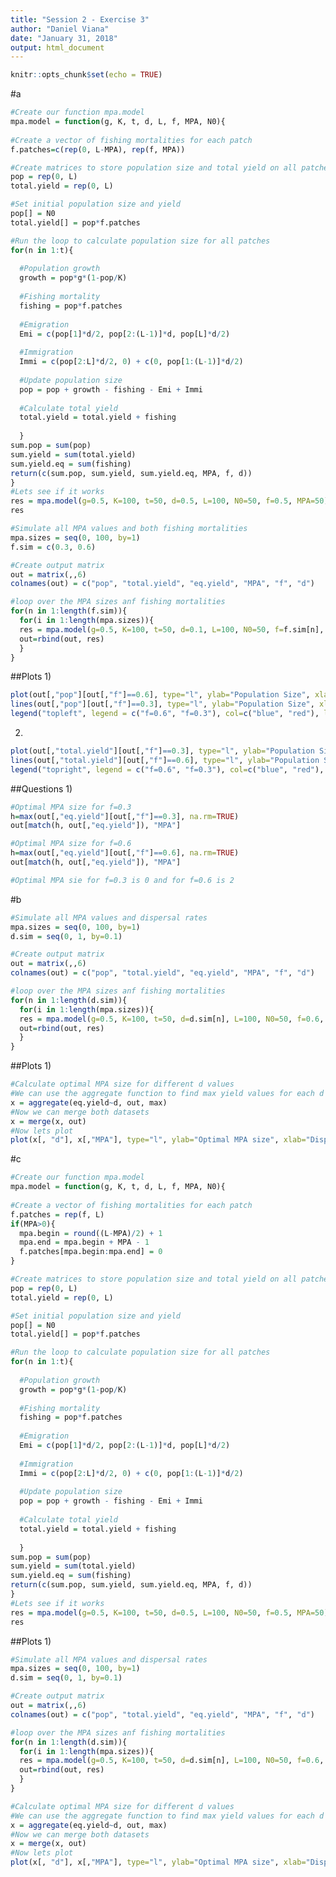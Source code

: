 ```yaml
---
title: "Session 2 - Exercise 3"
author: "Daniel Viana"
date: "January 31, 2018"
output: html_document
---
```


```r
knitr::opts_chunk$set(echo = TRUE)
```

#a
 
```r
#Create our function mpa.model
mpa.model = function(g, K, t, d, L, f, MPA, N0){
  
#Create a vector of fishing mortalities for each patch
f.patches=c(rep(0, L-MPA), rep(f, MPA))

#Create matrices to store population size and total yield on all patches
pop = rep(0, L)
total.yield = rep(0, L)

#Set initial population size and yield
pop[] = N0
total.yield[] = pop*f.patches

#Run the loop to calculate population size for all patches
for(n in 1:t){
 
  #Population growth
  growth = pop*g*(1-pop/K)
  
  #Fishing mortality
  fishing = pop*f.patches
  
  #Emigration  
  Emi = c(pop[1]*d/2, pop[2:(L-1)]*d, pop[L]*d/2)
  
  #Immigration 
  Immi = c(pop[2:L]*d/2, 0) + c(0, pop[1:(L-1)]*d/2)
  
  #Update population size
  pop = pop + growth - fishing - Emi + Immi 
  
  #Calculate total yield
  total.yield = total.yield + fishing
  
  }
sum.pop = sum(pop)
sum.yield = sum(total.yield)
sum.yield.eq = sum(fishing)
return(c(sum.pop, sum.yield, sum.yield.eq, MPA, f, d))
}
#Lets see if it works
res = mpa.model(g=0.5, K=100, t=50, d=0.5, L=100, N0=50, f=0.5, MPA=50)
res
```

```r
#Simulate all MPA values and both fishing mortalities
mpa.sizes = seq(0, 100, by=1)
f.sim = c(0.3, 0.6)

#Create output matrix
out = matrix(,,6)
colnames(out) = c("pop", "total.yield", "eq.yield", "MPA", "f", "d")

#loop over the MPA sizes anf fishing mortalities
for(n in 1:length(f.sim)){
  for(i in 1:length(mpa.sizes)){
  res = mpa.model(g=0.5, K=100, t=50, d=0.1, L=100, N0=50, f=f.sim[n], MPA=mpa.sizes[i])
  out=rbind(out, res) 
  }
}
```

##Plots
1)
```r
plot(out[,"pop"][out[,"f"]==0.6], type="l", ylab="Population Size", xlab="MPA size", col="blue")
lines(out[,"pop"][out[,"f"]==0.3], type="l", ylab="Population Size", xlab="MPA size", col="red")
legend("topleft", legend = c("f=0.6", "f=0.3"), col=c("blue", "red"), lwd=2, bty='n')
```

2)
```r
plot(out[,"total.yield"][out[,"f"]==0.3], type="l", ylab="Population Size", xlab="MPA size", col="blue")
lines(out[,"total.yield"][out[,"f"]==0.6], type="l", ylab="Population Size", xlab="MPA size", col="red")
legend("topright", legend = c("f=0.6", "f=0.3"), col=c("blue", "red"), lwd=2, bty='n')
```

##Questions
1)
```r
#Optimal MPA size for f=0.3
h=max(out[,"eq.yield"][out[,"f"]==0.3], na.rm=TRUE)
out[match(h, out[,"eq.yield"]), "MPA"]

#Optimal MPA size for f=0.6
h=max(out[,"eq.yield"][out[,"f"]==0.6], na.rm=TRUE)
out[match(h, out[,"eq.yield"]), "MPA"]

#Optimal MPA sie for f=0.3 is 0 and for f=0.6 is 2
```

#b
```r
#Simulate all MPA values and dispersal rates
mpa.sizes = seq(0, 100, by=1)
d.sim = seq(0, 1, by=0.1)

#Create output matrix
out = matrix(,,6)
colnames(out) = c("pop", "total.yield", "eq.yield", "MPA", "f", "d")

#loop over the MPA sizes anf fishing mortalities
for(n in 1:length(d.sim)){
  for(i in 1:length(mpa.sizes)){
  res = mpa.model(g=0.5, K=100, t=50, d=d.sim[n], L=100, N0=50, f=0.6, MPA=mpa.sizes[i])
  out=rbind(out, res) 
  }
}
```

##Plots
1)
```r
#Calculate optimal MPA size for different d values
#We can use the aggregate function to find max yield values for each d value
x = aggregate(eq.yield~d, out, max)
#Now we can merge both datasets
x = merge(x, out)
#Now lets plot 
plot(x[, "d"], x[,"MPA"], type="l", ylab="Optimal MPA size", xlab="Dispersal rate")
```

#c
```r
#Create our function mpa.model
mpa.model = function(g, K, t, d, L, f, MPA, N0){
  
#Create a vector of fishing mortalities for each patch
f.patches = rep(f, L)
if(MPA>0){
  mpa.begin = round((L-MPA)/2) + 1
  mpa.end = mpa.begin + MPA - 1
  f.patches[mpa.begin:mpa.end] = 0
}  

#Create matrices to store population size and total yield on all patches
pop = rep(0, L)
total.yield = rep(0, L)

#Set initial population size and yield
pop[] = N0
total.yield[] = pop*f.patches

#Run the loop to calculate population size for all patches
for(n in 1:t){
 
  #Population growth
  growth = pop*g*(1-pop/K)
  
  #Fishing mortality
  fishing = pop*f.patches
  
  #Emigration  
  Emi = c(pop[1]*d/2, pop[2:(L-1)]*d, pop[L]*d/2)
  
  #Immigration 
  Immi = c(pop[2:L]*d/2, 0) + c(0, pop[1:(L-1)]*d/2)
  
  #Update population size
  pop = pop + growth - fishing - Emi + Immi 
  
  #Calculate total yield
  total.yield = total.yield + fishing
  
  }
sum.pop = sum(pop)
sum.yield = sum(total.yield)
sum.yield.eq = sum(fishing)
return(c(sum.pop, sum.yield, sum.yield.eq, MPA, f, d))
}
#Lets see if it works
res = mpa.model(g=0.5, K=100, t=50, d=0.5, L=100, N0=50, f=0.5, MPA=50)
res
```

##Plots
1)
```r
#Simulate all MPA values and dispersal rates
mpa.sizes = seq(0, 100, by=1)
d.sim = seq(0, 1, by=0.1)

#Create output matrix
out = matrix(,,6)
colnames(out) = c("pop", "total.yield", "eq.yield", "MPA", "f", "d")

#loop over the MPA sizes anf fishing mortalities
for(n in 1:length(d.sim)){
  for(i in 1:length(mpa.sizes)){
  res = mpa.model(g=0.5, K=100, t=50, d=d.sim[n], L=100, N0=50, f=0.6, MPA=mpa.sizes[i])
  out=rbind(out, res) 
  }
}

#Calculate optimal MPA size for different d values
#We can use the aggregate function to find max yield values for each d value
x = aggregate(eq.yield~d, out, max)
#Now we can merge both datasets
x = merge(x, out)
#Now lets plot 
plot(x[, "d"], x[,"MPA"], type="l", ylab="Optimal MPA size", xlab="Dispersal rate")
```


